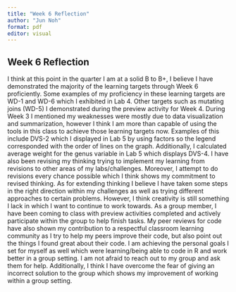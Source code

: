 ```yaml
---
title: "Week 6 Reflection"
author: "Jun Noh"
format: pdf
editor: visual
---
```


## Week 6 Reflection

I think at this point in the quarter I am at a solid B to B+, I believe I have demonstrated the majority of the learning targets through Week 6 proficiently. Some examples of my proficiency in these learning targets are WD-1 and WD-6 which I exhibited in Lab 4. Other targets such as mutating joins (WD-5) I demonstrated during the preview activity for Week 4. During Week 3 I mentioned my weaknesses were mostly due to data visualization and summarization, however I think I am more than capable of using the tools in this class to achieve those learning targets now. Examples of this include DVS-2 which I displayed in Lab 5 by using factors so the legend corresponded with the order of lines on the graph. Additionally, I calculated average weight for the genus variable in Lab 5 which displays DVS-4. I have also been revising my thinking trying to implement my learning from revisions to other areas of my labs/challenges. Moreover, I attempt to do revisions every chance possible which I think shows my commitment to revised thinking. As for extending thinking I believe I have taken some steps in the right direction within my challenges as well as trying different approaches to certain problems. However, I think creativity is still something I lack in which I want to continue to work towards. As a group member, I have been coming to class with preview activities completed and actively participate within the group to help finish tasks. My peer reviews for code have also shown my contribution to a respectful classroom learning community as I try to help my peers improve their code, but also point out the things I found great about their code. I am achieving the personal goals I set for myself as well which were learning/being able to code in R and work better in a group setting. I am not afraid to reach out to my group and ask them for help. Additionally, I think I have overcome the fear of giving an incorrect solution to the group which shows my improvement of working within a group setting.
